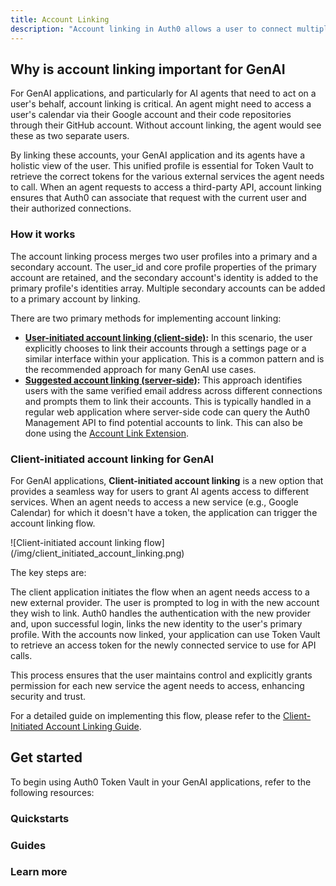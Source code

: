 ```yaml
---
title: Account Linking
description: "Account linking in Auth0 allows a user to connect multiple identity provider accounts, such as Google, GitHub, or a corporate SAML connection, under a single, unified user profile. By default, Auth0 treats each login from a different provider as a separate user. Account linking merges these distinct identities, enabling a user to authenticate from any of their linked accounts and be recognized as the same person by your application."
---
```


## Why is account linking important for GenAI

For GenAI applications, and particularly for AI agents that need to act on a user's behalf, account linking is critical. An agent might need to access a user's calendar via their Google account and their code repositories through their GitHub account. Without account linking, the agent would see these as two separate users.

By linking these accounts, your GenAI application and its agents have a holistic view of the user. This unified profile is essential for Token Vault to retrieve the correct tokens for the various external services the agent needs to call. When an agent requests to access a third-party API, account linking ensures that Auth0 can associate that request with the current user and their authorized connections.

### How it works

The account linking process merges two user profiles into a primary and a secondary account. The user_id and core profile properties of the primary account are retained, and the secondary account's identity is added to the primary profile's identities array. Multiple secondary accounts can be added to a primary account by linking.

There are two primary methods for implementing account linking:

- [**User-initiated account linking (client-side)**](https://auth0.com/docs/manage-users/user-accounts/user-account-linking/user-initiated-account-linking-client-side-implementation)**:** In this scenario, the user explicitly chooses to link their accounts through a settings page or a similar interface within your application. This is a common pattern and is the recommended approach for many GenAI use cases.
- [**Suggested account linking (server-side)**](https://auth0.com/docs/manage-users/user-accounts/user-account-linking/suggested-account-linking-server-side-implementation)**:** This approach identifies users with the same verified email address across different connections and prompts them to link their accounts. This is typically handled in a regular web application where server-side code can query the Auth0 Management API to find potential accounts to link. This can also be done using the [Account Link Extension](https://auth0.com/docs/customize/extensions/account-link-extension).

### Client-initiated account linking for GenAI

For GenAI applications, **Client-initiated account linking** is a new option that provides a seamless way for users to grant AI agents access to different services. When an agent needs to access a new service (e.g., Google Calendar) for which it doesn't have a token, the application can trigger the account linking flow.

<Frame>
  ![Client-initiated account linking
  flow](/img/client_initiated_account_linking.png)
</Frame>

The key steps are:

<Steps>
  <Step title="Trigger the flow">
    The client application initiates the flow when an agent needs access to a
    new external provider.
  </Step>
  <Step title="User authentication">
    The user is prompted to log in with the new account they wish to link.
  </Step>
  <Step title="Token exchange and linking">
    Auth0 handles the authentication with the new provider and, upon successful
    login, links the new identity to the user's primary profile.
  </Step>
  <Step title="Token retrieval">
    With the accounts now linked, your application can use Token Vault to
    retrieve an access token for the newly connected service to use for API
    calls.
  </Step>
</Steps>

This process ensures that the user maintains control and explicitly grants permission for each new service the agent needs to access, enhancing security and trust.

For a detailed guide on implementing this flow, please refer to the [Client-Initiated Account Linking Guide](/guides/client-initiated-account-linking).

## Get started

To begin using Auth0 Token Vault in your GenAI applications, refer to the following resources:

### Quickstarts

<Columns cols={2}>
  <Card
    title="Call Other's APIs on User's Behalf"
    href="/get-started/call-others-apis-on-users-behalf"
    icon="key"
    horizontal
  />
</Columns>

### Guides

<Columns cols={2}>
  <Card
    title="Client-Initiated Account Linking Guide"
    href="/guides/client-initiated-account-linking"
    icon="link"
    horizontal
  />
</Columns>

### Learn more

<Columns cols={2}>
  <Card
    title="User Account Linking"
    href="https://auth0.com/docs/manage-users/user-accounts/user-account-linking"
    icon="user"
    horizontal
  />
  <Card
    title="User-Initiated Account Linking: Client-Side Implementation"
    href="https://auth0.com/docs/manage-users/user-accounts/user-account-linking/user-initiated-account-linking-client-side-implementation"
    icon="user"
    horizontal
  />
  <Card
    title="User Account Linking: Server-Side Implementation"
    href="https://auth0.com/docs/manage-users/user-accounts/user-account-linking/suggested-account-linking-server-side-implementation"
    icon="user"
    horizontal
  />
</Columns>
